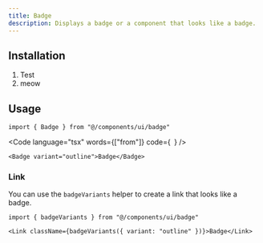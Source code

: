 ```yaml
---
title: Badge
description: Displays a badge or a component that looks like a badge.
---
```



## Installation

1. Test
2. meow

## Usage

```tsx
import { Badge } from "@/components/ui/badge"
```

<Code language="tsx" words={["from"]} code={`
`} />

```tsx
<Badge variant="outline">Badge</Badge>
```

### Link

You can use the `badgeVariants` helper to create a link that looks like a badge.

```tsx
import { badgeVariants } from "@/components/ui/badge"
```

```tsx
<Link className={badgeVariants({ variant: "outline" })}>Badge</Link>
```
